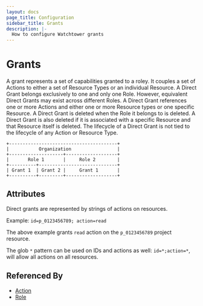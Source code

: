 ```yaml
---
layout: docs
page_title: Configuration
sidebar_title: Grants
description: |-
  How to configure Watchtower grants
---
```


# Grants

A grant represents a set of capabilities granted to a roley. It couples a set of Actions to either a set of Resource Types or an individual Resource. A Direct Grant belongs exclusively to one and only one Role. However, equivalent Direct Grants may exist across different Roles. A Direct Grant references one or more Actions and either one or more Resource types or one specific Resource. A Direct Grant is deleted when the Role it belongs to is deleted. A Direct Grant is also deleted if it is associated with a specific Resource and that Resource itself is deleted. The lifecycle of a Direct Grant is not tied to the lifecycle of any Action or Resource Type.

```shell-session
+----------------------------------------+
|           Organization                 |
+--------------------+-------------------+
|       Role 1       |     Role 2        |
+----------+-----------------------------+
| Grant 1  | Grant 2 |     Grant 1       |
+----------+---------+-------------------+
```

## Attributes

Direct grants are represented by strings of actions on resources.

Example: `id=p_0123456789; action=read`

The above example grants `read` action on the `p_0123456789` project resource.

The glob `*` pattern can be used on IDs and actions as well: `id=*;action=*`, will allow all actions on all resources.

## Referenced By

- [Action]()
- [Role]()
